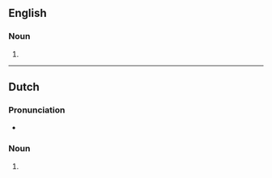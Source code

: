 {{also|soul mates}}

==English==

===Noun===
{{head|en|noun plural form}}

# {{plural of|soulmate|lang=en}}

----

==Dutch==

===Pronunciation===
* {{audio|Nl-soulmates.ogg|Audio|lang=nl}}

===Noun===
{{head|nl|noun plural form}}

# {{nl-noun form of|pl|soulmate}}